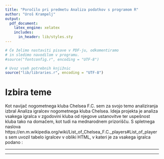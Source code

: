 ```yaml
---
title: "Poročilo pri predmetu Analiza podatkov s programom R"
author: "Uroš Krampelj"
output:
  pdf_document:
    latex_engine: xelatex
    includes:
      in_header: lib/styles.sty
---
```


```r
# Če želimo nastaviti pisave v PDF-ju, odkomentiramo
# in sledimo navodilom v programu.
#source("fontconfig.r", encoding = "UTF-8")

# Uvoz vseh potrebnih knjižnic
source("lib/libraries.r", encoding = "UTF-8")
```

# Izbira teme

Kot  navijač nogometnega kluba Chelsea F.C. sem za svojo temo analiziranja izbral Analiza igralcev nogometnega kluba Chelsea. Ideja projekta je analiza vsakega igralca v zgodovini kluba od njegove ustanovitve ter uspešnost kluba tako na domačem, kot tudi na mednarodnem prizorišču. 
S spletnega naslova https://en.m.wikipedia.org/wiki/List_of_Chelsea_F.C._players#List_of_players sem uvozil tabelo igralcev v obliki HTML, v kateri je za vsakega igralca podano :
\begin{itemize}
\item{državo iz katere igralec prihaja (imenska spremenljivka)}
\item{njegov položaj na igrišču(imenska spremenljivka)}
\item{leta, v katerih je nastopal za klub}
\item{število tekem, ki jih je odigral(številska spremenljivka)}
\item{število zadetkov za klub(številska spremenljivka)}
\item{status nogometaša v klubu (urejenostna spremenljivka, katero bom opredelil glede na število nastopov, ki jih je nogometaš dosegel v klubu)}
\end{itemize}


***


***